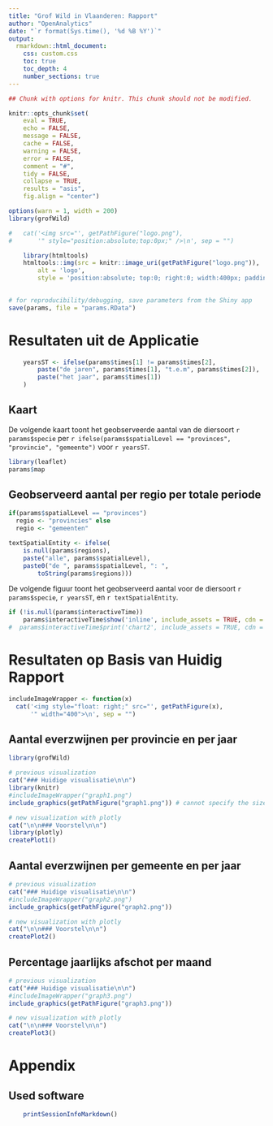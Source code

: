 ---
title: "Grof Wild in Vlaanderen: Rapport"
author: "OpenAnalytics"
date: "`r format(Sys.time(), '%d %B %Y')`"
output: 
  rmarkdown::html_document:
    css: custom.css
    toc: true
    toc_depth: 4
    number_sections: true
---

<!-- Note: clash between inclusion of rCharts plot and floating table of contents -->
<!-- so removed it -->
<!--     toc_float: -->
<!--       collapsed: false -->
<!--       smooth_scroll: false -->


```{r optionsChunks, echo = FALSE, message = FALSE, warning=FALSE}

## Chunk with options for knitr. This chunk should not be modified.

knitr::opts_chunk$set(
    eval = TRUE,
    echo = FALSE, 
    message = FALSE,
    cache = FALSE,
    warning = FALSE,
    error = FALSE,
    comment = "#",
    tidy = FALSE,
    collapse = TRUE,
    results = "asis",
    fig.align = "center")

options(warn = 1, width = 200)
library(grofWild)

```

```{r addLogo}

#	cat('<img src="', getPathFigure("logo.png"), 
#		'" style="position:absolute;top:0px;" />\n', sep = "")

	library(htmltools)
	htmltools::img(src = knitr::image_uri(getPathFigure("logo.png")), 
		alt = 'logo', 
		style = 'position:absolute; top:0; right:0; width:400px; padding:50px;')
		
```

```{r saveInputParameters}

# for reproducibility/debugging, save parameters from the Shiny app
save(params, file = "params.RData")

```

# Resultaten uit de Applicatie

```{r paramsYearReformat}

	yearsST <- ifelse(params$times[1] != params$times[2],
		paste("de jaren", params$times[1], "t.e.m", params$times[2]),
		paste("het jaar", params$times[1])
	)

```

## Kaart

De volgende kaart toont het geobserveerde aantal van de diersoort
`r params$specie` per 
`r ifelse(params$spatialLevel == "provinces", "provincie", "gemeente")` voor
`r yearsST`.

```{r map}

library(leaflet)
params$map

```	

## Geobserveerd aantal per regio per totale periode

```{r textSpatialEntity}

if(params$spatialLevel == "provinces")
  regio <- "provincies" else
  regio <- "gemeenten"

textSpatialEntity <- ifelse(
    is.null(params$regions), 
    paste("alle", params$spatialLevel), 
    paste0("de ", params$spatialLevel, ": ", 
		toString(params$regions)))

```

De volgende figuur toont het geobserveerd aantal voor de diersoort
`r params$specie`, `r yearsST`,  en `r textSpatialEntity`.

```{r profile,results = 'asis', comment = NA}

if (!is.null(params$interactiveTime))
	params$interactiveTime$show('inline', include_assets = TRUE, cdn = TRUE)
#  params$interactiveTime$print('chart2', include_assets = TRUE, cdn = TRUE)

```

# Resultaten op Basis van Huidig Rapport

```{r includeImageWrapper}

includeImageWrapper <- function(x)
  cat('<img style="float: right;" src="', getPathFigure(x), 
      '" width="400">\n', sep = "")

```

## Aantal everzwijnen per provincie en per jaar

```{r comparePreviousNewVisualization-graph1, out.width = '90%'}

library(grofWild)

# previous visualization
cat("### Huidige visualisatie\n\n")
library(knitr)
#includeImageWrapper("graph1.png")
include_graphics(getPathFigure("graph1.png")) # cannot specify the size

# new visualization with plotly
cat("\n\n### Voorstel\n\n")
library(plotly)
createPlot1()

```

## Aantal everzwijnen per gemeente en per jaar

```{r comparePreviousNewVisualization-graph2, out.width = '90%'}

# previous visualization
cat("### Huidige visualisatie\n\n")
#includeImageWrapper("graph2.png")
include_graphics(getPathFigure("graph2.png"))

# new visualization with plotly
cat("\n\n### Voorstel\n\n")
createPlot2()

```

## Percentage jaarlijks afschot per maand

<!-- , out.width = '50%', out.height = '10%' -->

```{r comparePreviousNewVisualization-graph3, out.width = '90%'}

# previous visualization
cat("### Huidige visualisatie\n\n")
#includeImageWrapper("graph3.png")
include_graphics(getPathFigure("graph3.png"))

# new visualization with plotly
cat("\n\n### Voorstel\n\n")
createPlot3()

```


# Appendix

## Used software

```{r usedSoftware}

	printSessionInfoMarkdown()

```